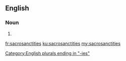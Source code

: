 ==English==

===Noun===
{{head|en|plural}}

# {{plural of|sacrosanctity|lang=en}}

[[Category:English plurals ending in "-ies"]]

[[fr:sacrosanctities]]
[[ku:sacrosanctities]]
[[my:sacrosanctities]]